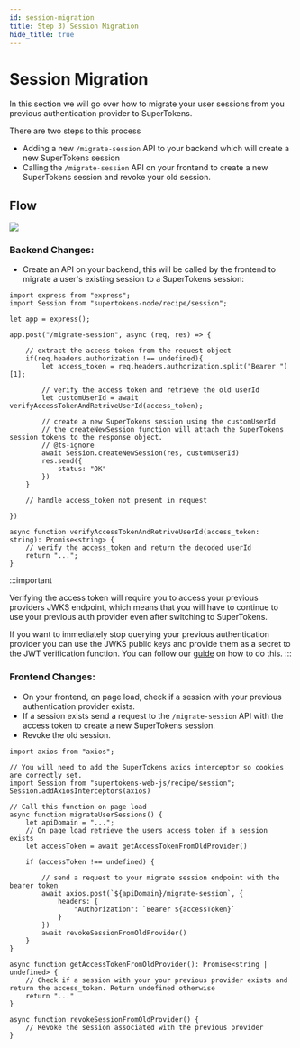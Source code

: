 ```yaml
---
id: session-migration
title: Step 3) Session Migration
hide_title: true
---
```


<!-- COPY DOCS -->
<!-- ./thirdpartyemailpassword/migration/session-migration.mdx -->

# Session Migration

In this section we will go over how to migrate your user sessions from you previous authentication provider to SuperTokens.

There are two steps to this process
 - Adding a new `/migrate-session` API to your backend which will create a new SuperTokens session
 - Calling the `/migrate-session` API on your frontend to create a new SuperTokens session and revoke your old session.

## Flow

<img src="/img/migration/session-migration-diagram.png" />


### Backend Changes:

- Create an API on your backend, this will be called by the frontend to migrate a user's existing session to a SuperTokens session:

```tsx title="Backend changes"
import express from "express";
import Session from "supertokens-node/recipe/session";

let app = express();

app.post("/migrate-session", async (req, res) => {

    // extract the access token from the request object
    if(req.headers.authorization !== undefined){
        let access_token = req.headers.authorization.split("Bearer ")[1];

        // verify the access token and retrieve the old userId
        let customUserId = await verifyAccessTokenAndRetriveUserId(access_token);

        // create a new SuperTokens session using the customUserId
        // the createNewSession function will attach the SuperTokens session tokens to the response object.
        // @ts-ignore
        await Session.createNewSession(res, customUserId)
        res.send({
            status: "OK"
        })
    }

    // handle access_token not present in request
    
})

async function verifyAccessTokenAndRetriveUserId(access_token: string): Promise<string> {
    // verify the access_token and return the decoded userId
    return "...";
}

```

:::important

Verifying the access token will require you to access your previous providers JWKS endpoint, which means that you will have to continue to use your previous auth provider even after switching to SuperTokens.

If you want to immediately stop querying your previous authentication provider you can use the JWKS public keys and provide them as a secret to the JWT verification function.
You can follow our [guide](../common-customizations/sessions/with-jwt/get-public-key#2-jwt-verification-using-a-key-string) on how to do this.
:::

### Frontend Changes:

- On your frontend, on page load, check if a session with your previous authentication provider exists.
- If a session exists send a request to the `/migrate-session` API with the access token to create a new SuperTokens session.
- Revoke the old session.

```tsx title="Frontend changes"
import axios from "axios";

// You will need to add the SuperTokens axios interceptor so cookies are correctly set.
import Session from "supertokens-web-js/recipe/session";
Session.addAxiosInterceptors(axios)

// Call this function on page load
async function migrateUserSessions() {
    let apiDomain = "...";
    // On page load retrieve the users access token if a session exists
    let accessToken = await getAccessTokenFromOldProvider()

    if (accessToken !== undefined) {

        // send a request to your migrate session endpoint with the bearer token
        await axios.post(`${apiDomain}/migrate-session`, {
            headers: {
                "Authorization": `Bearer ${accessToken}`
            }
        })
        await revokeSessionFromOldProvider()
    }
}

async function getAccessTokenFromOldProvider(): Promise<string | undefined> {
    // Check if a session with your your previous provider exists and return the access_token. Return undefined otherwise
    return "..."
}

async function revokeSessionFromOldProvider() {
    // Revoke the session associated with the previous provider
}

```